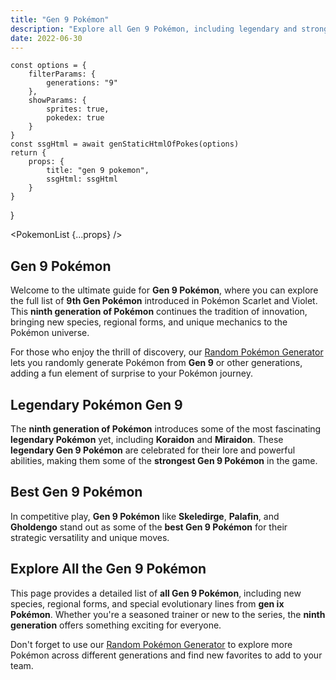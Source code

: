 ```yaml
---
title: "Gen 9 Pokémon"
description: "Explore all Gen 9 Pokémon, including legendary and strongest Pokémon from the ninth generation. Discover your favorites and use our Random Pokémon Generator to find Pokémon from different generations!"
date: 2022-06-30
---
```



    const options = {
        filterParams: {
            generations: "9"
        },
        showParams: {
            sprites: true,
            pokedex: true
        }
    }
    const ssgHtml = await genStaticHtmlOfPokes(options)
    return {
        props: {
            title: "gen 9 pokemon",
            ssgHtml: ssgHtml
        }
    }
}

<PokemonList {...props} />

## Gen 9 Pokémon

Welcome to the ultimate guide for **Gen 9 Pokémon**, where you can explore the full list of **9th Gen Pokémon** introduced in Pokémon Scarlet and Violet. This **ninth generation of Pokémon** continues the tradition of innovation, bringing new species, regional forms, and unique mechanics to the Pokémon universe.

For those who enjoy the thrill of discovery, our [Random Pokémon Generator](/) lets you randomly generate Pokémon from **Gen 9** or other generations, adding a fun element of surprise to your Pokémon journey.

## Legendary Pokémon Gen 9

The **ninth generation of Pokémon** introduces some of the most fascinating **legendary Pokémon** yet, including **Koraidon** and **Miraidon**. These **legendary Gen 9 Pokémon** are celebrated for their lore and powerful abilities, making them some of the **strongest Gen 9 Pokémon** in the game.

## Best Gen 9 Pokémon

In competitive play, **Gen 9 Pokémon** like **Skeledirge**, **Palafin**, and **Gholdengo** stand out as some of the **best Gen 9 Pokémon** for their strategic versatility and unique moves.

## Explore All the Gen 9 Pokémon

This page provides a detailed list of **all Gen 9 Pokémon**, including new species, regional forms, and special evolutionary lines from **gen ix Pokémon**. Whether you're a seasoned trainer or new to the series, the **ninth generation** offers something exciting for everyone.

Don't forget to use our [Random Pokémon Generator](/) to explore more Pokémon across different generations and find new favorites to add to your team.



